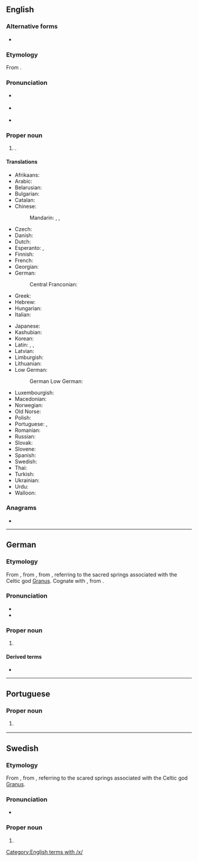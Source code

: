 ==English==
{{wikipedia}}

===Alternative forms===
* {{l|en|Aix-la-Chapelle}} {{q|dated}}

===Etymology===
From {{der|en|de|Aachen}}.

===Pronunciation===
* {{a|RP}} {{IPA|en|/ˈɑːkən/}}
* {{a|US}} {{IPA|en|/ˈɑkən/|/ˈɑxən/}}
* {{hyphenation|en|Aa|chen}}

===Proper noun===
{{en-proper noun}}

# {{place|en|city|s/North Rhine-Westphalia|c/Germany}}.

====Translations====
{{trans-top|city in North Rhine-Westphalia}}
* Afrikaans: {{t|af|Aken}}
* Arabic: {{t|ar|آخِن|m}}
* Belarusian: {{t|be|А́хен|m}}
* Bulgarian: {{t|bg|Ахен}}
* Catalan: {{t+|ca|Aquisgrà|f}}
* Chinese:
*: Mandarin: {{t+|cmn|阿亨|tr=Āhēng}}, {{t+|cmn|亞琛}}, {{t+|cmn|亚琛|tr=Yàchēn}}
* Czech: {{t+|cs|Cáchy|p}}
* Danish: {{t|da|Aachen}}
* Dutch: {{t+|nl|Aken|n}}
* Esperanto: {{t|eo|Aĥeno}}, {{t|eo|Akeno}}
* Finnish: {{t+|fi|Aachen}}
* French: {{t+|fr|Aix-la-Chapelle}}
* Georgian: {{t|ka|აახენი}}
* German: {{t+|de|Aachen|n}}
*: Central Franconian: {{t|gmw-cfr|Oche|alt=Óche}}
* Greek: {{t+|el|Άαχεν}}
* Hebrew: {{t|he|אאכן|tr=Aachen}}
* Hungarian: {{t+|hu|Aachen}}
* Italian: {{t+|it|Aquisgrana}}
{{trans-mid}}
* Japanese: {{t|ja|アーヘン|tr=Āhen}}
* Kashubian: {{t|csb|Oche}}
* Korean: {{t+|ko|아헨}}
* Latin: {{t|la|Aquae|p}}, {{t|la|Aquisgranum|n}}, {{t|la|Urbs Aquensis|alt=Urbs Ăquḗnsis|f}}
* Latvian: {{t+|lv|Āhene|f}}
* Limburgish: {{t+|li|Aoke}}
* Lithuanian: {{t|lt|Achenas}}
* Low German:
*: German Low German: {{t|nds-de|Aken}}
* Luxembourgish: {{t|lb|Oochen}}
* Macedonian: {{t|mk|Ахен}}
* Norwegian: {{t|no|Aachen}}
* Old Norse: {{t|non|Takn|m}}
* Polish: {{t+|pl|Akwizgran}}
* Portuguese: {{t|pt|Aquisgrano|f}}, {{t+|pt|Aachen|f}}
* Romanian: {{t|ro|Aachen}}
* Russian: {{t+|ru|А́хен|m}}
* Slovak: {{t|sk|Aachen}}
* Slovene: {{t|sl|Aachen}}
* Spanish: {{t+|es|Aquisgrán}}
* Swedish: {{t+|sv|Aachen}}
* Thai: {{t|th|อาเค่น}}
* Turkish: {{t|tr|Aachen}}
* Ukrainian: {{t+|uk|Аахен}}
* Urdu: {{t|ur|آخن|m|tr=āxan}}
* Walloon: {{t+|wa|Åxhe}}
{{trans-bottom}}

===Anagrams===
* {{anagrams|en|a=aacehn|Achean}}

[[Category:English terms with /x/]]

----

==German==
{{wikipedia|lang=de}}

===Etymology===
From {{inh|de|gmh|Āche}}, from {{inh|de|goh|Āhha}},<!-- old long vowel, which becomes [ɔː] in the local dialect "Ooche, Oche" and in Limburgish "Aoke" --> from {{der|de|la|aquae||waters, i.e. sources}}, referring to the sacred springs associated with the Celtic god [[Granus]]. Cognate with {{cog|goh|aha||water}}, from {{cog|gem-pro|*ahwō}}.

===Pronunciation===
* {{IPA|de|/ˈaːxən/|[ˈäːχn̩]}}
* {{audio|de|De-Aachen.ogg|Audio}}

===Proper noun===
{{de-proper noun|toponym}}

# {{place|de|city|s/North Rhine-Westphalia|c/Germany|t1=Aachen}}

====Derived terms====
* {{l|de|Aachener}}

----

==Portuguese==

===Proper noun===
{{pt-proper noun|f}}

# {{place|pt|city|s/North Rhine-Westphalia|c/Germany|t1=Aachen}}
#: {{syn|pt|Aquisgrano}}

----

==Swedish==

===Etymology===
From {{der|sv|de|Aachen}}, from {{der|sv|la|aquae||waters, i.e. sources}}, referring to the scared springs associated with the Celtic god [[Granus]].
{{wikipedia|lang=sv}}

===Pronunciation===
* {{IPA|sv|/ɑːkeːn/}}

===Proper noun===
{{sv-proper noun|n}}

# {{place|sv|city|s/North Rhine-Westphalia|c/Germany|t1=Aachen}}